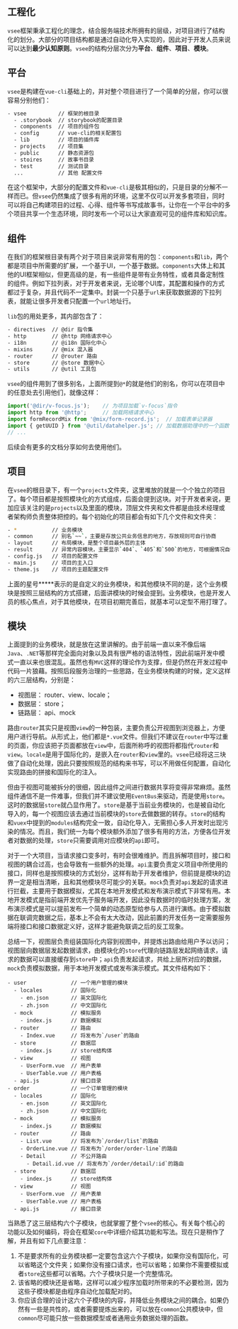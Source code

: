 
<Meta title="框架|起步（Step）/目录结构" />

## 工程化

`vsee`框架秉承工程化的理念，结合服务端技术所拥有的层级，对项目进行了结构化的划分。大部分的项目结构都是通过自动化导入实现的，因此对于开发人员来说可以达到**最少认知原则**。`vsee`的结构分层次分为**平台**、**组件**、**项目**、**模块**。

## 平台

`vsee`是构建在`vue-cli`基础上的，并对整个项目进行了一个简单的分层，你可以很容易分别他们：

```sh
- vsee          // 框架的根目录
  - .storybook  // storybook的配置目录
  - components  // 项目的组件包
  - config      // vue-cli的相关配置包
  - lib         // 项目的插件库
  - projects    // 项目集
  - public      // 静态资源包
  - stoires     // 故事书目录
  - test        // 测试目录
  ...           // 其他 配置文件
```

在这个框架中，大部分的配置文件和`vue-cli`是极其相似的，只是目录的分解不一样而已。但`vsee`仍然集成了很多有用的环境，这里不仅可以开发多套项目，同时可以将自己构建项目的过程、心得、组件等书写成故事书，让你在一个平台中的多个项目共享一个生态环境，同时发布一个可以让大家直观可见的组件库和知识库。

## 组件

在我们的框架根目录有两个对于项目来说非常有用的包：`components`和`lib`，两个都是项目中所需要的扩展，一个基于UI，一个基于数据。`components`大体上和其他的UI框架相似，但更高级的是，有一些组件是带有业务特性，或者具备定制性的组件。例如下拉列表，对于开发者来说，无论哪个UI库，其配置和操作的方式都过于复杂，并且代码不一定集中。封装一个只基于`url`来获取数据源的下拉列表，就能让很多开发者只配置一个`url`地址行。

`lib`包的用处更多，其内部包含了：

```sh
- directives  // @dir 指令集
- http        // @http 网络请求中心
- i18n        // @i18n 国际化中心
- mixins      // @mix 混入器
- router      // @router 路由
- store       // @store 数据中心
- utils       // @util 工具包
```

`vsee`的组件用到了很多别名，上面所提到`@*`的就是他们的别名，你可以在项目中的任意处去引用他们，就像这样：

```js
import('@dir/v-focus.js');    // 为项目加载`v-focus`指令
import http from '@http';     // 加载网络请求中心
import formRecordMix from '@mix/form-record.js';  // 加载表单记录器
import { getUUID } from '@util/datahelper.js'; // 加载数据助理中的一个函数
// ...
```

后续会有更多的文档分享如何去使用他们。

## 项目

在`vsee`的根目录下，有一个`projects`文件夹，这里堆放的就是一个个独立的项目了。每个项目都是按照模块化的方式组成，后面会提到这块。对于开发者来说，更加应该关注的是`projects`以及里面的模块，顶层文件夹和文件都是由技术经理或者架构师负责整体把控的。每个初始化的项目都会有如下几个文件和文件夹：

```sh
- *           // 业务模块
- common      // 别名`~~`，主要是存放公共业务信息的地方，存放规则可自行协商
- layout      // 布局模块，是整个项目最外层的主体
- result      // 异常内容模块，主要显示`404`、`405`和`500`的地方，可根据情况自行添加
- config.js   // 项目的配置文件
- main.js     // 项目的主入口
- theme.js    // 项目的主题配置文件
```

上面的星号*****表示的是自定义的业务模块，和其他模块不同的是，这个业务模块是按照三层结构的方式搭建，后面讲模块的时候会提到。业务模块，也是开发人员的核心焦点，对于其他模块，在项目初期完善后，就基本可以定型不用打理了。

## 模块

上面提到的业务模块，就是放在这里讲解的。由于前端一直以来不像后端`Java`、`.NET`等那样完全面向对象以及具有很严格的语法特性，因此前端开发中模式一直以来也很混乱。虽然也有`MVC`这样的理论作为支撑，但是仍然在开发过程中代码一片狼藉。按照后段服务治理的一些思路，在业务模块构建的时候，定义这样的六三层结构，分别是：

- 视图层： router、view、locale；
- 数据层： store；
- 链路层： api、mock

路由`router`其实只是视图`view`的一种包装，主要负责公开视图到浏览器上，方便用户进行导航。从形式上，他们都是`*.vue`文件。但我们不建议在`router`中写过重的页面，你应该把子页面都放在`view`中，后面所称呼的视图将都指代`router`和`view`。`locale`是用于国际化的，是嵌入在`router`和`view`里的。`vsee`已经将这三块做了自动化处理，因此只要按照规范的结构来书写，可以不用做任何配置，自动化实现路由的拼接和国际化的注入。

但由于视图可能被拆分的很细，因此组件之间进行数据共享将变得非常麻烦。虽然组件通信不是一件难事，但我们并不建议使用`EventBus`来驱动，而是使用`store`。这时的数据层`store`就凸显作用了。`store`是基于当前业务模块的，也是被自动化导入的，每一个视图应该去通过当前模块的`store`去做数据的转存。`store`的结构和`vuex`中提到的`modules`结构完全一致，自动化导入，无需担心多人开发时出现污染的情况。而且，我们统一为每个模块额外添加了很多有用的方法，方便各位开发者对数据的处理，`store`只需要调用对应模块的`api`即可。

对于一个大项目，当请求接口变多时，有时会很难维护。而且拆解项目时，接口和视图的耦合过高，也会导致有一些额外的处理。`api`主要负责定义项目中所使用的接口，同样也是按照模块的方式划分，这样有助于开发者维护，但前提是模块的边界一定是相当清晰，且和其他模块尽可能少的关联。`mock`负责对`api`发起的请求进行拦截，主要用于数据模拟，尤其在本地开发模式和发布演示模式下非常有用。本地开发模式是指前端开发优先于服务端开发，因此没有数据时的临时处理方案，发布演示模式是可以提前发布一个简单的动态原型给参与人员进行演练。由于模拟数据在联调完数据之后，基本上不会有太大改动，因此前置的开发任务一定需要服务端将接口和接口数据定义好，这样才能避免联调之后的反工现象。

总结一下，视图层负责组装国际化内容到视图中，并提炼出路由给用户予以访问；视图层向数据层发起数据请求，由模块化的`store`代理向链路层发起网络请求，请求的数据可以直接缓存到`store`中；`api`负责发起请求，共给上层所对应的数据，`mock`负责模拟数据，用于本地开发模式或发布演示模式。其文件结构如下：

```
- user              // 一个用户管理的模块
  - locales         // 国际化
    - en.json       // 英文国际化
    - zh.json       // 中文国际化
  - mock            // 模拟服务
    - index.js      // 数据模拟
  - router          // 路由
    - Index.vue     // 将发布为`/user`的路由
  - store           // 数据层
    - index.js      // store结构体
  - view            // 视图
    - UserForm.vue  // 用户表单
    - UserTable.vue // 用户表格
  - api.js          // 接口目录
- order             // 一个订单管理的模块
  - locales         // 国际化
    - en.json       // 英文国际化
    - zh.json       // 中文国际化
  - mock            // 模拟服务
    - index.js      // 数据模拟
  - router          // 路由
    - List.vue      // 将发布为`/order/list`的路由
    - OrderLine.vue // 将发布为`/order/order-line`的路由
    - Detail        // 不公开路由
      - Detail.id.vue // 将发布为`/order/detail/:id`的路由
  - store           // 数据层
    - index.js      // store结构体
  - view            // 视图
    - UserForm.vue  // 用户表单
    - UserTable.vue // 用户表格
  - api.js          // 接口目录
```

当熟悉了这三层结构六个子模块，也就掌握了整个`vsee`的核心。有关每个核心的功能以及如何编码，将会在框架`core`中详细介绍其功能和写法。现在只是稍作了解，并且有如下几点要注意：

1. 不是要求所有的业务模块都一定要包含这六个子模块，如果你没有国际化，可以省略这个文件夹；如果你没有接口请求，也可以省略；如果你不需要模拟或者`store`这些都可以省略。六个子模块只是一个完整情况。
2. 该省略的模块还是省略，这样可以减少程序加载时所带来的不必要检测，因为这些子模块都是由程序自动化加载配对的。
3. 你应该合理的设计这六个子模块的内容，并降低业务模块之间的耦合。如果仍然有一些是共性的，或者需要提炼出来的，可以放在`common`公共模块中，但`common`尽可能只放一些数据模型或者通用业务数据处理的函数。







